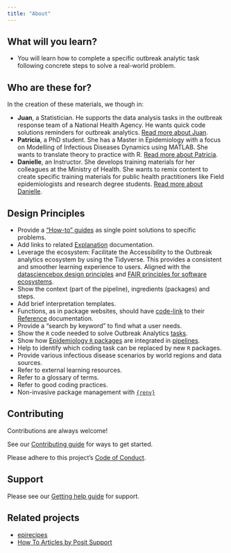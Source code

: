 ```yaml
---
title: "About"
---
```


## What will you learn?

-   You will learn how to complete a specific outbreak analytic task following concrete steps to solve a real-world problem.

## Who are these for?

In the creation of these materials, we though in:

-   __Juan__, a Statistician. He supports the data analysis tasks in the outbreak response team of a National Health Agency. He wants quick code solutions reminders for outbreak analytics. [Read more about Juan](https://epiverse-trace.github.io/personas/juan-datero.html).
-   __Patricia__, a PhD student. She has a Master in Epidemiology with a focus on Modelling of Infectious Diseases Dynamics using MATLAB. She wants to translate theory to practice with R. [Read more about Patricia](https://epiverse-trace.github.io/personas/patricia-discoverer.html).
<!-- -   Celina, a Post-doc and fluent R user who needs to keep up-to-date with the latest package developments. -->
- __Danielle__, an Instructor. She develops training materials for her colleagues at the Ministry of Health. She wants to remix content to create specific training materials for public health practitioners like Field epidemiologists and research degree students. [Read more about Danielle](https://epiverse-trace.github.io/personas/danielle-entretrainer.html).

## Design Principles

- Provide a ["How-to" guides](https://documentation.divio.com/how-to-guides/) as single point solutions to specific problems.
- Add links to related [Explanation](https://documentation.divio.com/explanation/) documentation.
- Leverage the ecosystem: Facilitate the Accessibility to the Outbreak analytics ecosystem by using the Tidyverse. This provides a consistent and smoother learning experience to users. Aligned with the [datasciencebox design principles](https://datasciencebox.org/01-design-principles.html#leverage-the-ecosystem) and [FAIR principles for software ecosystems](https://onlinelibrary.wiley.com/doi/full/10.1111/gcb.15409).
- Show the context (part of the pipeline), ingredients (packages) and steps.
- Add brief interpretation templates.
- Functions, as in package websites, should have [code-link](https://downlit.r-lib.org/) to their [Reference](https://documentation.divio.com/reference/) documentation.
- Provide a "search by keyword" to find what a user needs.
-   Show the `R` code needed to solve Outbreak Analytics [tasks](index.qmd).
-   Show how [Epidemiology `R` packages](https://cran.r-project.org/web/views/Epidemiology.html) are integrated in [pipelines](index.qmd).
-   Help to identify which coding task can be replaced by new `R` packages.
-   Provide various infectious disease scenarios by world regions and data sources.
-   Refer to external learning resources.
-   Refer to a glossary of terms.
-   Refer to good coding practices.
-   Non-invasive package management with [`{renv}`](https://rstudio.github.io/renv/)

## Contributing

Contributions are always welcome!

See our [Contributing guide](https://github.com/epiverse-trace/howto/blob/main/.github/CONTRIBUTING.md) for ways to get started.

Please adhere to this project's [Code of Conduct](https://github.com/epiverse-trace/howto/blob/main/.github/CODE_OF_CONDUCT.md).

## Support

Please see our [Getting help guide](https://github.com/epiverse-trace/howto/blob/main/.github/SUPPORT.md) for support.

## Related projects

-   [epirecipes](http://epirecip.es/epicookbook/)
-   [How To Articles by Posit Support](https://support.posit.co/hc/en-us/categories/200035113-How-To-Articles)

